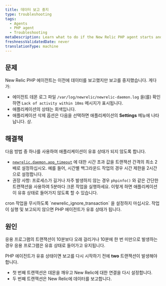 ```yaml
---
title: 데이터 보고 중지
type: troubleshooting
tags:
  - Agents
  - PHP agent
  - Troubleshooting
metaDescription: Learn what to do if the New Relic PHP agent starts and then stops reporting data.
freshnessValidatedDate: never
translationType: machine
---
```


## 문제

New Relic PHP 에이전트는 이전에 데이터를 보고했지만 보고를 중지했습니다. 게다가:

* 에이전트 데몬 로그 파일 `/var/log/newrelic/newrelic-daemon.log` 을(를) 확인하면 `Lack of activity within 10ms` 메시지가 표시됩니다.
* 애플리케이션의 상태는 회색입니다.
* 애플리케이션 삭제 옵션은 다음을 선택하면 애플리케이션의 <DNT>**Settings**</DNT> 메뉴에 나타납니다. <Icon name="fe-settings"/> 상.

## 해결책

다음 방법 중 하나를 사용하여 애플리케이션이 유휴 상태가 되지 않도록 합니다.

* [`newrelic.daemon.app_timeout`](/docs/agents/php-agent/configuration/php-agent-configuration#inivar-daemon-app_timeout) 에 대한 시간 초과 값을 트랜잭션 간격의 최소 2배로 설정하십시오. 예를 들어, 시간별 백그라운드 작업의 경우 시간 제한을 2시간으로 설정합니다.
* 권장 사항: 프로세스가 길거나 자주 발생하지 않는 경우 `phpinfo()` 와 같은 간단한 트랜잭션을 사용하여 5분마다 크론 작업을 실행하세요. 이렇게 하면 애플리케이션이 유휴 상태로 들어가지 않도록 할 수 있습니다.

<Callout variant="important">
  cron 작업을 무시하도록 `newrelic_ignore_transaction` 을 설정하지 마십시오. 작업이 실행 및 보고되지 않으면 PHP 에이전트가 유휴 상태가 됩니다.
</Callout>

## 원인

응용 프로그램의 트랜잭션이 10분보다 오래 걸리거나 10분에 한 번 미만으로 발생하는 경우 응용 프로그램은 유휴 상태로 들어가고 유지됩니다.

PHP 에이전트가 유휴 상태이면 보고를 다시 시작하기 전에 <DNT>**two**</DNT> 트랜잭션이 발생해야 합니다.

* 첫 번째 트랜잭션은 데몬을 깨우고 New Relic에 대한 연결을 다시 설정합니다.
* 두 번째 트랜잭션은 New Relic에 데이터를 보고합니다.
